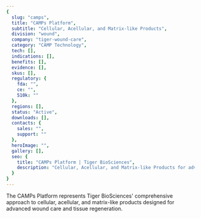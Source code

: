 ```yaml
---
{
  slug: "camps",
  title: "CAMPs Platform",
  subtitle: "Cellular, Acellular, and Matrix-like Products",
  division: "wound",
  company: "tiger-wound-care",
  category: "CAMP Technology",
  tech: [],
  indications: [],
  benefits: [],
  evidence: [],
  skus: [],
  regulatory: {
    fda: "",
    ce: "",
    510k: ""
  },
  regions: [],
  status: "Active",
  downloads: [],
  contacts: {
    sales: "",
    support: ""
  },
  heroImage: "",
  gallery: [],
  seo: {
    title: "CAMPs Platform | Tiger BioSciences",
    description: "Cellular, Acellular, and Matrix-like Products for advanced wound care"
  }
}
---
```

The CAMPs Platform represents Tiger BioSciences' comprehensive approach to cellular, acellular, and matrix-like products designed for advanced wound care and tissue regeneration.
